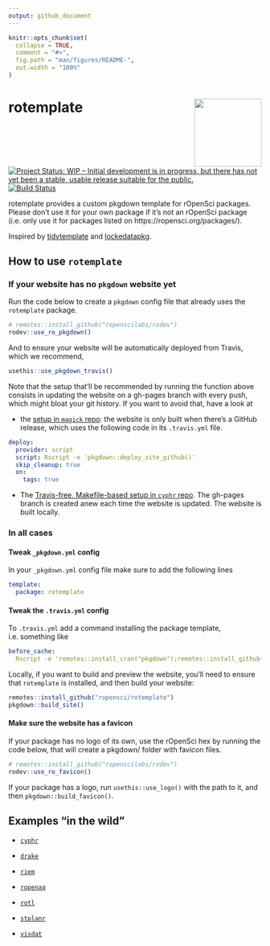 ```yaml
---
output: github_document
---
```


<!-- README.md is generated from README.Rmd. Please edit that file -->

```r
knitr::opts_chunk$set(
  collapse = TRUE,
  comment = "#>",
  fig.path = "man/figures/README-",
  out.width = "100%"
)
```
# rotemplate <a href='https://ropensci.github.io/rotemplate'><img src='man/figures/logo.png' align="right" height="134.5" /></a>

<!-- badges: start -->
[![Project Status: WIP – Initial development is in progress, but there has not yet been a stable, usable release suitable for the public.](https://www.repostatus.org/badges/latest/wip.svg)](https://www.repostatus.org/#wip)
[![Build Status](https://travis-ci.org/ropensci/rotemplate.svg?branch=master)](https://travis-ci.org/ropensci/rotemplate)
<!-- badges: end -->

rotemplate provides a custom pkgdown template for rOpenSci packages. Please don’t use it for your own package if it's not an rOpenSci package (i.e. only use it for packages listed on https://ropensci.org/packages/).

Inspired by [tidytemplate](https://github.com/tidyverse/tidytemplate/) and [lockedatapkg](https://github.com/lockedatapublished/lockedatapkg).

## How to use `rotemplate`

### If your website has no `pkgdown` website yet

Run the code below to create a `pkgdown` config file that already uses the `rotemplate` package.

```r
# remotes::install_github("ropenscilabs/rodev")
rodev::use_ro_pkgdown()
```

And to ensure your website will be automatically deployed from Travis, which we recommend,

```r
usethis::use_pkgdown_travis()
```

Note that the setup that'll be recommended by running the function above consists in updating the website on a gh-pages branch with every push, which 
might bloat your git history. If you want to avoid that, have a look at

* the [setup in `magick` repo](https://github.com/ropensci/magick/blob/e8895c35df8a985212cc5b094a2aaad7389d029d/.travis.yml#L14): the website is only built when there's a GitHub release, which uses the following code in its `.travis.yml` file.

```yaml
deploy:
  provider: script
  script: Rscript -e 'pkgdown::deploy_site_github()'
  skip_cleanup: true
  on:
    tags: true
```

* The [Travis-free, Makefile-based setup in `cyphr` repo](https://github.com/ropensci/cyphr). The gh-pages branch is created anew each time the website is updated. The website is built locally.

### In all cases

#### Tweak `_pkgdown.yml` config

In your `_pkgdown.yml` config file make sure to add the following lines

```yaml
template:
  package: rotemplate
```

#### Tweak the `.travis.yml` config

To `.travis.yml` add a command installing the package template, i.e. something like

```yaml
before_cache: 
  Rscript -e 'remotes::install_cran("pkgdown");remotes::install_github("ropensci/rotemplate").'
```

Locally, if you want to build and preview the website, you'll need to ensure that `rotemplate` is installed, and then build your website:

```r
remotes::install_github("ropensci/rotemplate")
pkgdown::build_site()
```

#### Make sure the website has a favicon

If your package has no logo of its own, use the rOpenSci hex by running the code below, that will create a pkgdown/ folder with favicon files.

```r
# remotes::install_github("ropenscilabs/rodev")
rodev::use_ro_favicon()
```

If your package has a logo, run `usethis::use_logo()` with the path to it, and then `pkgdown::build_favicon()`.

## Examples "in the wild"

* [`cyphr`](https://ropensci.github.io/cyphr/)

* [`drake`](https://ropensci.github.io/drake/)

* [`riem`](https://ropensci.github.io/riem/)

* [`ropenaq`](https://ropensci.github.io/ropenaq/)

* [`rotl`](https://ropensci.github.io/rotl/)

* [`stplanr`](https://ropensci.github.io/stplanr/)

* [`visdat`](http://visdat.njtierney.com/)
